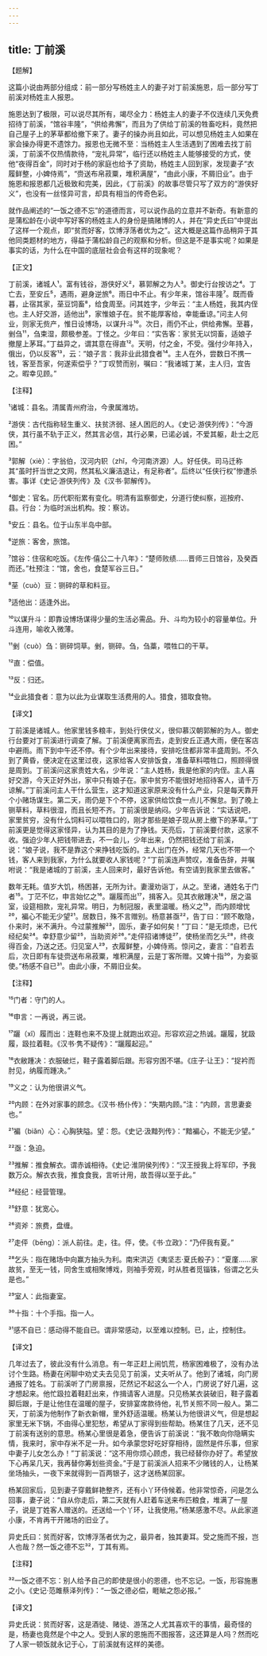 ```yaml
---
---
---
```

title: 丁前溪
---




【题解】


这篇小说由两部分组成：前一部分写杨姓主人的妻子对丁前溪施恩，后一部分写丁前溪对杨姓主人报恩。

施恩达到了极限，可以说尽其所有，竭尽全力：杨姓主人的妻子不仅连续几天免费招待丁前溪，“馆谷丰隆”，“供给弗懈”，而且为了供给丁前溪的牲畜吃料，竟然把自己屋子上的茅草都给撤下来了。妻子的操办尚且如此，可以想见杨姓主人如果在家会操办得更不遗馀力。报恩也无微不至：当杨姓主人生活遇到了困难去找丁前溪，丁前溪不仅热情款待，“宠礼异常”，临行还以杨姓主人能够接受的方式，使他“夜得百金”，同时对于杨的家庭也给予了资助，杨姓主人回到家，发现妻子“衣履鲜整，小婢侍焉”，“赍送布帛菽粟，堆积满屋”，“由此小康，不屑旧业”。由于施恩和报恩都几近极致和完美，因此，《丁前溪》的故事尽管只写了双方的“游侠好义”，也没有一丝怪异可言，却具有相当的传奇色彩。

就作品阐述的“一饭之德不忘”的道德而言，可以说作品的立意并不新奇。有新意的是蒲松龄在小说中写好客的杨姓主人的身份是搞赌博的人，并在“异史氏曰”中提出了这样一个观点，即“贫而好客，饮博浮荡者优为之”。这大概是这篇作品稍异于其他同类题材的地方，得益于蒲松龄自己的观察和分析。但这是不是事实呢？如果是事实的话，为什么在中国的底层社会会有这样的现象呢？

【正文】

丁前溪，诸城人¹。富有钱谷，游侠好义²，慕郭解之为人³。御史行台按访之⁴。丁亡去，至安丘⁵，遇雨，避身逆旅⁶。雨日中不止。有少年来，馆谷丰隆⁷。既而昏暮，止宿其家，莝豆饲畜⁸，给食周至。问其姓字，少年云：“主人杨姓，我其内侄也。主人好交游，适他出⁹，家惟娘子在。贫不能厚客给，幸能垂谅。”问主人何业，则家无赀产，惟日设博场，以谋升斗¹⁰。次日，雨仍不止，供给弗懈。至暮，剉刍¹¹，刍束湿，颇极参差。丁怪之。少年曰：“实告客：家贫无以饲畜，适娘子撤屋上茅耳。”丁益异之，谓其意在得直¹²。天明，付之金，不受。强付少年持入，俄出，仍以反客¹³，云：“娘子言：我非业此猎食者¹⁴。主人在外，尝数日不携一钱，客至吾家，何遂索偿乎？”丁叹赞而别，嘱曰：“我诸城丁某，主人归，宜告之。暇幸见顾。”





【注释】


¹诸城：县名。清属青州府治，今隶属潍坊。

²游侠：古代指称轻生重义、扶贫济弱、拯人困厄的人。《史记·游侠列传》：“今游侠，其行虽不轨于正义，然其言必信，其行必果，已诺必诚，不爱其躯，赴士之厄困。”

³郭解（xiè）：字翁伯，汉河内轵（zhǐ，今河南济源）人。好任侠。司马迁称其“虽时扞当世之文网，然其私义廉洁退让，有足称者”。后终以“任侠行权”惨遭杀害。事详《史记·游侠列传》及《汉书·郭解传》。

⁴御史：官名。历代职衔累有变化。明清有监察御史，分道行使纠察，巡按府、县。行台：为临时派出机构。按：察访。

⁵安丘：县名。位于山东半岛中部。

⁶逆旅：客舍，旅馆。

⁷馆谷：住宿和吃饭。《左传·僖公二十八年》：“楚师败绩……晋师三日馆谷，及癸酉而还。”杜预注：“馆，舍也，食楚军谷三日。”

⁸莝（cuò）豆：铡碎的草和料豆。

⁹适他出：适逢外出。

¹⁰以谋升斗：即靠设博场谋得少量的生活必需品。升、斗均为较小的容量单位。升斗连用，喻收入微薄。

¹¹剉（cuò）刍：铡碎饲草。剉，铡碎。刍，刍藁，喂牲口的干草。

¹²直：偿值。

¹³反：归还。

¹⁴业此猎食者：意为以此为业谋取生活费用的人。猎食，猎取食物。





【译文】


丁前溪是诸城人。他家里钱多粮丰，到处行侠仗义，很仰慕汉朝郭解的为人。御史行台要对丁前溪进行调查了解。丁前溪便离家而去，走到安丘正遇大雨，便在客店中避雨。雨下到中午还不停。有个少年出来接待，安排吃住都非常丰盛周到。不久到了黄昏，便决定在这里过夜，这家给客人安排饭食，准备草料喂牲口，照顾得很是周到。丁前溪问这家贵姓大名，少年说：“主人姓杨，我是他家的内侄。主人喜好交游，今天正好外出，家中只有娘子在。家中贫穷不能很好地招待客人，请千万谅解。”丁前溪问主人干什么营生，这才知道这家原来没有什么产业，只是每天靠开个小赌场谋生。第二天，雨仍是下个不停，这家供给饮食一点儿不懈怠。到了晚上铡草料，草料很湿，而且长短不齐。丁前溪很是纳闷。少年告诉说：“实话说吧，家里贫穷，没有什么饲料可以喂牲口的，刚才那些是娘子现从房上撤下的茅草。”丁前溪更是觉得这家怪异，认为其目的是为了挣钱。天亮后，丁前溪要付款，这家不收。强迫少年人把钱带进去，不一会儿，少年出来，仍然把钱还给丁前溪，说：“娘子说，我不是靠这个来挣钱吃饭的。主人出门在外，经常几天也不带一个钱，客人来到我家，为什么就要收人家钱呢？”丁前溪连声赞叹，准备告辞，并嘱咐说：“我是诸城的丁前溪，主人回来时，最好告诉他。有空请到我家里去做客。”

数年无耗。值岁大饥，杨困甚，无所为计。妻漫劝诣丁，从之。至诸，通姓名于门者¹⁵。丁茫不忆，申言始忆之¹⁶。躧履而出¹⁷，揖客入。见其衣敝踵决¹⁸，居之温室，设筵相款，宠礼异常。明日，为制冠服，表里温暖。杨义之¹⁹，而内顾增忧²⁰，褊心不能无少望²¹。居数日，殊不言赠别。杨意甚亟²²，告丁曰：“顾不敢隐，仆来时，米不满升。今过蒙推解²³，固乐，妻子如何矣！”丁曰：“是无烦虑，已代经纪矣²⁴。幸舒意少留²⁵，当助资斧²⁶。”走伻招诸博徒²⁷，使杨坐而乞头²⁸，终夜得百金，乃送之还。归见室人²⁹，衣履鲜整，小婢侍焉。惊问之，妻言：“自若去后，次日即有车徒赍送布帛菽粟，堆积满屋，云是丁客所赠。又婢十指³⁰，为妾驱使。”杨感不自已³¹。由此小康，不屑旧业矣。





【注释】


¹⁵门者：守门的人。

¹⁶申言：一再说，再三说。

¹⁷躧（xǐ）履而出：连鞋也来不及提上就跑出欢迎。形容欢迎之热诚。躧履，犹趿履，趿拉着鞋。《汉书·隽不疑传》：“躧履起迎。”

¹⁸衣敝踵决：衣服破烂，鞋子露着脚后跟。形容穷困不堪。《庄子·让王》：“捉衿而肘见，纳履而踵决。”

¹⁹义之：认为他很讲义气。

²⁰内顾：在外对家事的顾念。《汉书·杨仆传》：“失期内顾。”注：“内顾，言思妻妾也。”

²¹褊（biǎn）心：心胸狭隘。望：怨。《史记·汲黯列传》：“黯褊心，不能无少望。”

²²亟：急迫。

²³推解：推食解衣。谓赤诚相待。《史记·淮阴侯列传》：“汉王授我上将军印，予我数万众。解衣衣我，推食食我，言听计用，故吾得以至于此。”

²⁴经纪：经营管理。

²⁵舒意：犹宽心。

²⁶资斧：旅费，盘缠。

²⁷走伻（bēng）：派人前往。走，往。伻，使。《书·立政》：“乃伻我有夏。”

²⁸乞头：指在赌场中向赢方抽头为利。南宋洪迈《夷坚志·夏氏骰子》：“夏廑……家故贫，至无一钱，同舍生或相聚博戏，则袖手旁观，时从胜者觅锱铢，俗谓之乞头是也。”

²⁹室人：此指妻室。

³⁰十指：十个手指。指一人。

³¹感不自已：感动得不能自已。谓非常感动，以至难以控制。已，止，控制住。





【译文】


几年过去了，彼此没有什么消息。有一年正赶上闹饥荒，杨家困难极了，没有办法讨个生路。杨妻在闲聊中劝丈夫去见见丁前溪，丈夫听从了。他到了诸城，向门房通报了姓名。丁前溪听了门房禀报，茫然记不起这么一个人，门房说了好几遍，这才想起来。他忙趿拉着鞋赶出来，作揖请客人进屋。只见杨某衣装破旧，鞋子露着脚后跟，于是让他住在温暖的屋子，安排宴席款待他，礼节关照不同一般人。第二天，丁前溪为他制作了新衣新帽，里外舒适温暖。杨某认为他很讲义气，但是想起家里无米下锅，不由得心里犯愁，希望从丁家得到些帮助。杨某住了几天，还不见丁前溪有送别的意思。杨某心里很是着急，便告诉丁前溪说：“我不敢向你隐瞒实情，我来时，家中存米不足一升。如今承蒙您好吃好穿相待，固然是件乐事，但家中妻子儿女怎么办！”丁前溪说：“这不用你烦心顾虑，我已经替你办好了。希望放下心再呆几天，我再替你筹划些资金。”于是丁前溪派人招来不少赌钱的人，让杨某坐场抽头，一夜下来就得到一百两银子，这才送杨某回家。

杨某回家后，见到妻子穿戴鲜艳整齐，还有小丫环侍候着。他非常惊奇，问是怎么回事，妻子说：“自从你走后，第二天就有人赶着车送来布匹粮食，堆满了一屋子，说是丁姓客人赠送的。还送给一个丫环，让我使用。”杨某感激不尽。从此家道小康，不肯再干开赌场的旧业了。

异史氏曰：贫而好客，饮博浮荡者优为之，最异者，独其妻耳。受之施而不报，岂人也哉？然一饭之德不忘³²，丁其有焉。





【注释】


³²一饭之德不忘：别人给予自己的即使是很小的恩德，也不忘记。一饭，形容施惠之小。《史记·范雎蔡泽列传》：“一饭之德必偿，睚眦之怨必报。”





【译文】


异史氏说：贫而好客，这是酒徒、赌徒、游荡之人尤其喜欢干的事情，最奇怪的是，杨妻也竟然是个中之人。受到人家的恩施而不图报答，这还算是人吗？然而吃了人家一顿饭就永记于心，丁前溪就有这样的美德。